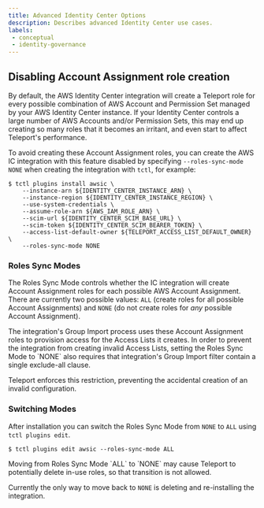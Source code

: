 ```yaml
---
title: Advanced Identity Center Options
description: Describes advanced Identity Center use cases.
labels:
 - conceptual
 - identity-governance
---
```


## Disabling Account Assignment role creation

By default, the AWS Identity Center integration will create a Teleport role for
every possible combination of AWS Account and Permission Set managed by your AWS
Identity Center instance. If your Identity Center controls a large number of AWS
Accounts and/or Permission Sets, this may end up creating so many roles that it
becomes an irritant, and even start to affect Teleport's performance.

To avoid creating these Account Assignment roles, you can create the AWS IC 
integration with this feature disabled by specifying `--roles-sync-mode NONE`
when creating the integration with `tctl`, for example:

```console
$ tctl plugins install awsic \
    --instance-arn ${IDENTITY_CENTER_INSTANCE_ARN} \
    --instance-region ${IDENTITY_CENTER_INSTANCE_REGION} \
    --use-system-credentials \
    --assume-role-arn ${AWS_IAM_ROLE_ARN} \
    --scim-url ${IDENTITY_CENTER_SCIM_BASE_URL} \
    --scim-token ${IDENTITY_CENTER_SCIM_BEARER_TOKEN} \
    --access-list-default-owner ${TELEPORT_ACCESS_LIST_DEFAULT_OWNER} \
    --roles-sync-mode NONE
```

### Roles Sync Modes

The Roles Sync Mode controls whether the IC integration will create Account
Assignment roles for each possible AWS Account Assignment. There are currently
two possible values: `ALL` (create roles for all possible Account Assignments)
and `NONE` (do not create roles for _any_ possible Account Assignment).

<Admonition type="warning">
The integration's Group Import process uses these Account Assignment roles to
provision access for the Access Lists it creates. In order to prevent the integration
from creating invalid Access Lists, setting the Roles Sync Mode to `NONE` also 
requires that integration's Group Import filter contain a single exclude-all clause.

Teleport enforces this restriction, preventing the accidental creation of an invalid
configuration.
</Admonition>

### Switching Modes

After installation you can switch the Roles Sync Mode from `NONE` to `ALL` using
`tctl plugins edit`.

```console
$ tctl plugins edit awsic --roles-sync-mode ALL
```

<Admonition type="warning">
Moving from Roles Sync Mode `ALL` to `NONE` may cause Teleport to potentially
delete in-use roles, so that transition is not allowed.

Currently the only way to move back to `NONE` is deleting and re-installing the integration.
</Admonition>